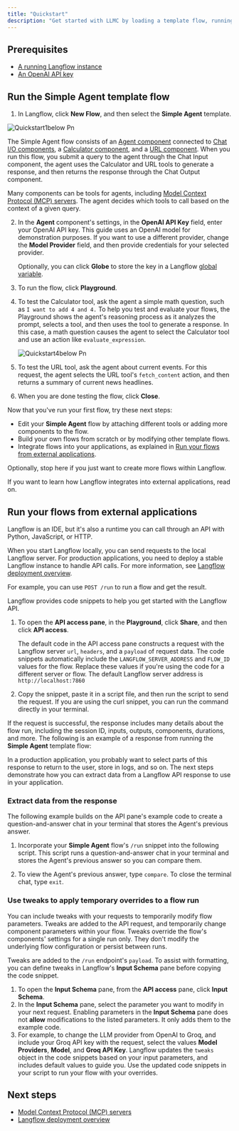 ```yaml
---
title: "Quickstart"
description: "Get started with LLMC by loading a template flow, running it, and then serving it at the /run API endpoint."
---
```


## **Prerequisites**[**​**](https://docs.langflow.org/get-started-quickstart#prerequisites)

- [A running Langflow instance](https://docs.langflow.org/get-started-installation)
- [An OpenAI API key](https://platform.openai.com/api-keys)

## **Run the Simple Agent template flow**[**​**](https://docs.langflow.org/get-started-quickstart#run-the-simple-agent-template-flow)

1. In Langflow, click **New Flow**, and then select the **Simple Agent** template.

![Quickstart1below Pn](/images/quickstart1below.png)

The Simple Agent flow consists of an [Agent component](https://docs.langflow.org/agents) connected to [Chat I/O components](https://docs.langflow.org/components-io), a [Calculator component](https://docs.langflow.org/components-tools#calculator-tool), and a [URL component](https://docs.langflow.org/components-data#url). When you run this flow, you submit a query to the agent through the Chat Input component, the agent uses the Calculator and URL tools to generate a response, and then returns the response through the Chat Output component.

Many components can be tools for agents, including [Model Context Protocol (MCP) servers](https://docs.langflow.org/mcp-server). The agent decides which tools to call based on the context of a given query.

2. In the **Agent** component's settings, in the **OpenAI API Key** field, enter your OpenAI API key. This guide uses an OpenAI model for demonstration purposes. If you want to use a different provider, change the **Model Provider** field, and then provide credentials for your selected provider.

   Optionally, you can click <Icon icon="globe" color="#0d0606" size={21} /> **Globe** to store the key in a Langflow [global variable](https://docs.langflow.org/configuration-global-variables).
3. To run the flow, click <Icon icon="play" color="#150f0f" />**Playground**.
4. To test the Calculator tool, ask the agent a simple math question, such as `I want to add 4 and 4.` To help you test and evaluate your flows, the Playground shows the agent's reasoning process as it analyzes the prompt, selects a tool, and then uses the tool to generate a response. In this case, a math question causes the agent to select the Calculator tool and use an action like `evaluate_expression`.

   ![Quickstart4below Pn](/images/quickstart4below.png)


5. To test the URL tool, ask the agent about current events. For this request, the agent selects the URL tool's `fetch_content` action, and then returns a summary of current news headlines.
6. When you are done testing the flow, click <Icon icon="notdef" color="#020101" />**Close**.

Now that you've run your first flow, try these next steps:

- Edit your **Simple Agent** flow by attaching different tools or adding more components to the flow.
- Build your own flows from scratch or by modifying other template flows.
- Integrate flows into your applications, as explained in [Run your flows from external applications](https://docs.langflow.org/get-started-quickstart#run-your-flows-from-external-applications).

Optionally, stop here if you just want to create more flows within Langflow.

If you want to learn how Langflow integrates into external applications, read on.

## **Run your flows from external applications**[**​**](https://docs.langflow.org/get-started-quickstart#run-your-flows-from-external-applications)

Langflow is an IDE, but it's also a runtime you can call through an API with Python, JavaScript, or HTTP.

When you start Langflow locally, you can send requests to the local Langflow server. For production applications, you need to deploy a stable Langflow instance to handle API calls. For more information, see [Langflow deployment overview](https://docs.langflow.org/deployment-overview).

For example, you can use `POST /run` to run a flow and get the result.

Langflow provides code snippets to help you get started with the Langflow API.

1. To open the **API access pane**, in the **Playground**, click **Share**, and then click **API access**.

   The default code in the API access pane constructs a request with the Langflow server `url`, `headers`, and a `payload` of request data. The code snippets automatically include the `LANGFLOW_SERVER_ADDRESS` and `FLOW_ID` values for the flow. Replace these values if you're using the code for a different server or flow. The default Langflow server address is `http://localhost:7860`

<Tabs>
  <Tab title="Tab">
    
  </Tab>
  <Tab title="Tab">
    
  </Tab>
  <Tab title="Tab">
    
  </Tab>
</Tabs>

2. Copy the snippet, paste it in a script file, and then run the script to send the request. If you are using the curl snippet, you can run the command directly in your terminal.

If the request is successful, the response includes many details about the flow run, including the session ID, inputs, outputs, components, durations, and more. The following is an example of a response from running the **Simple Agent** template flow:

<Accordion title="Response">
  
</Accordion>

In a production application, you probably want to select parts of this response to return to the user, store in logs, and so on. The next steps demonstrate how you can extract data from a Langflow API response to use in your application.

### **Extract data from the response**[**​**](https://docs.langflow.org/get-started-quickstart#extract-data-from-the-response)

The following example builds on the API pane's example code to create a question-and-answer chat in your terminal that stores the Agent's previous answer.

1. Incorporate your **Simple Agent** flow's `/run` snippet into the following script. This script runs a question-and-answer chat in your terminal and stores the Agent's previous answer so you can compare them.

<Tabs>
  <Tab title="Tab">
    
  </Tab>
  <Tab title="Tab">
    
  </Tab>
</Tabs>

2. To view the Agent's previous answer, type `compare`. To close the terminal chat, type `exit`.

### **Use tweaks to apply temporary overrides to a flow run**[**​**](https://docs.langflow.org/get-started-quickstart#use-tweaks-to-apply-temporary-overrides-to-a-flow-run)

You can include tweaks with your requests to temporarily modify flow parameters. Tweaks are added to the API request, and temporarily change component parameters within your flow. Tweaks override the flow's components' settings for a single run only. They don't modify the underlying flow configuration or persist between runs.

Tweaks are added to the `/run` endpoint's `payload`. To assist with formatting, you can define tweaks in Langflow's **Input Schema** pane before copying the code snippet.

1. To open the **Input Schema** pane, from the **API access** pane, click **Input Schema**.
2. In the **Input Schema** pane, select the parameter you want to modify in your next request. Enabling parameters in the **Input Schema** pane does not **allow** modifications to the listed parameters. It only adds them to the example code.
3. For example, to change the LLM provider from OpenAI to Groq, and include your Groq API key with the request, select the values **Model Providers**, **Model**, and **Groq API Key**. Langflow updates the `tweaks` object in the code snippets based on your input parameters, and includes default values to guide you. Use the updated code snippets in your script to run your flow with your overrides.

## **Next steps**[**​**](https://docs.langflow.org/get-started-quickstart#next-steps)

- [Model Context Protocol (MCP) servers](https://docs.langflow.org/mcp-server)
- [Langflow deployment overview](https://docs.langflow.org/deployment-overview)